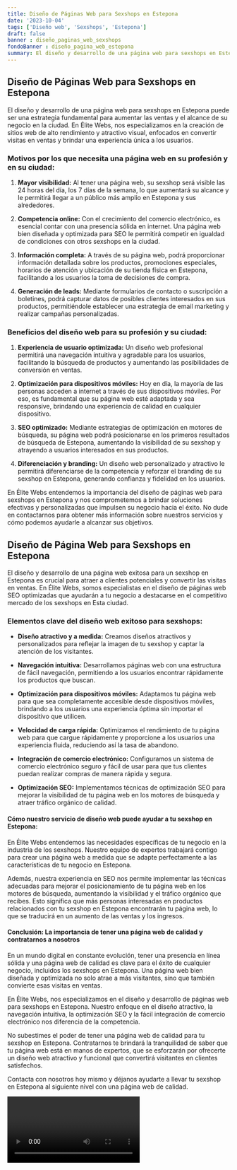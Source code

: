 ```yaml
---
title: Diseño de Páginas Web para Sexshops en Estepona
date: '2023-10-04'
tags: ['Diseño web', 'Sexshops', 'Estepona']
draft: false
banner : diseño_paginas_web_sexshops
fondoBanner : diseño_pagina_web_estepona
summary: El diseño y desarrollo de una página web para sexshops en Estepona puede ser una estrategia fundamental para aumentar las ventas y el alcance de su negocio en la ciudad. En Élite Webs, nos especializamos en la creación de sitios web de alto rendimiento y atractivo visual, enfocados en convertir visitas en ventas y brindar una experiencia única a los usuarios.
---
```


## Diseño de Páginas Web para Sexshops en Estepona

El diseño y desarrollo de una página web para sexshops en Estepona puede ser una estrategia fundamental para aumentar las ventas y el alcance de su negocio en la ciudad. En Élite Webs, nos especializamos en la creación de sitios web de alto rendimiento y atractivo visual, enfocados en convertir visitas en ventas y brindar una experiencia única a los usuarios.

### Motivos por los que necesita una página web en su profesión y en su ciudad:

1. **Mayor visibilidad:** Al tener una página web, su sexshop será visible las 24 horas del día, los 7 días de la semana, lo que aumentará su alcance y le permitirá llegar a un público más amplio en Estepona y sus alrededores.

2. **Competencia online:** Con el crecimiento del comercio electrónico, es esencial contar con una presencia sólida en internet. Una página web bien diseñada y optimizada para SEO le permitirá competir en igualdad de condiciones con otros sexshops en la ciudad.

3. **Información completa:** A través de su página web, podrá proporcionar información detallada sobre los productos, promociones especiales, horarios de atención y ubicación de su tienda física en Estepona, facilitando a los usuarios la toma de decisiones de compra.

4. **Generación de leads:** Mediante formularios de contacto o suscripción a boletines, podrá capturar datos de posibles clientes interesados en sus productos, permitiéndole establecer una estrategia de email marketing y realizar campañas personalizadas.

### Beneficios del diseño web para su profesión y su ciudad:

1. **Experiencia de usuario optimizada:** Un diseño web profesional permitirá una navegación intuitiva y agradable para los usuarios, facilitando la búsqueda de productos y aumentando las posibilidades de conversión en ventas.

2. **Optimización para dispositivos móviles:** Hoy en día, la mayoría de las personas acceden a internet a través de sus dispositivos móviles. Por eso, es fundamental que su página web esté adaptada y sea responsive, brindando una experiencia de calidad en cualquier dispositivo.

3. **SEO optimizado:** Mediante estrategias de optimización en motores de búsqueda, su página web podrá posicionarse en los primeros resultados de búsqueda de Estepona, aumentando la visibilidad de su sexshop y atrayendo a usuarios interesados en sus productos.

4. **Diferenciación y branding:** Un diseño web personalizado y atractivo le permitirá diferenciarse de la competencia y reforzar el branding de su sexshop en Estepona, generando confianza y fidelidad en los usuarios.

En Élite Webs entendemos la importancia del diseño de páginas web para sexshops en Estepona y nos comprometemos a brindar soluciones efectivas y personalizadas que impulsen su negocio hacia el éxito. No dude en contactarnos para obtener más información sobre nuestros servicios y cómo podemos ayudarle a alcanzar sus objetivos.

<GifSeo />

<Cta />

## **Diseño de Página Web para Sexshops en Estepona**

El diseño y desarrollo de una página web exitosa para un sexshop en Estepona es crucial para atraer a clientes potenciales y convertir las visitas en ventas. En Élite Webs, somos especialistas en el diseño de páginas web SEO optimizadas que ayudarán a tu negocio a destacarse en el competitivo mercado de los sexshops en Esta ciudad.

### **Elementos clave del diseño web exitoso para sexshops:**

- **Diseño atractivo y a medida:** Creamos diseños atractivos y personalizados para reflejar la imagen de tu sexshop y captar la atención de los visitantes.

- **Navegación intuitiva:** Desarrollamos páginas web con una estructura de fácil navegación, permitiendo a los usuarios encontrar rápidamente los productos que buscan.

- **Optimización para dispositivos móviles:** Adaptamos tu página web para que sea completamente accesible desde dispositivos móviles, brindando a los usuarios una experiencia óptima sin importar el dispositivo que utilicen.

- **Velocidad de carga rápida:** Optimizamos el rendimiento de tu página web para que cargue rápidamente y proporcione a los usuarios una experiencia fluida, reduciendo así la tasa de abandono.

- **Integración de comercio electrónico:** Configuramos un sistema de comercio electrónico seguro y fácil de usar para que tus clientes puedan realizar compras de manera rápida y segura.

- **Optimización SEO:** Implementamos técnicas de optimización SEO para mejorar la visibilidad de tu página web en los motores de búsqueda y atraer tráfico orgánico de calidad.

#### **Cómo nuestro servicio de diseño web puede ayudar a tu sexshop en Estepona:**

En Élite Webs entendemos las necesidades específicas de tu negocio en la industria de los sexshops. Nuestro equipo de expertos trabajará contigo para crear una página web a medida que se adapte perfectamente a las características de tu negocio en Estepona.

Además, nuestra experiencia en SEO nos permite implementar las técnicas adecuadas para mejorar el posicionamiento de tu página web en los motores de búsqueda, aumentando la visibilidad y el tráfico orgánico que recibes. Esto significa que más personas interesadas en productos relacionados con tu sexshop en Estepona encontrarán tu página web, lo que se traducirá en un aumento de las ventas y los ingresos.

#### **Conclusión: La importancia de tener una página web de calidad y contratarnos a nosotros**

En un mundo digital en constante evolución, tener una presencia en línea sólida y una página web de calidad es clave para el éxito de cualquier negocio, incluidos los sexshops en Estepona. Una página web bien diseñada y optimizada no solo atrae a más visitantes, sino que también convierte esas visitas en ventas.

En Élite Webs, nos especializamos en el diseño y desarrollo de páginas web para sexshops en Estepona. Nuestro enfoque en el diseño atractivo, la navegación intuitiva, la optimización SEO y la fácil integración de comercio electrónico nos diferencia de la competencia.

No subestimes el poder de tener una página web de calidad para tu sexshop en Estepona. Contratarnos te brindará la tranquilidad de saber que tu página web está en manos de expertos, que se esforzarán por ofrecerte un diseño web atractivo y funcional que convertirá visitantes en clientes satisfechos.

Contacta con nosotros hoy mismo y déjanos ayudarte a llevar tu sexshop en Estepona al siguiente nivel con una página web de calidad.

<Video />

<CtaBot job='Sexshops' city='Estepona'/>

<Gmaps query='Estepona+españa+maps' />